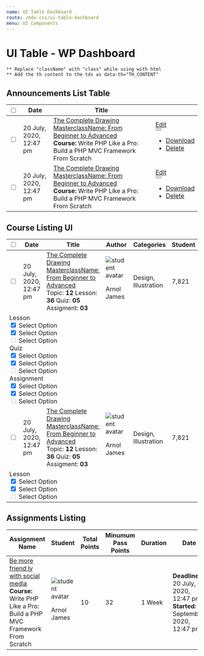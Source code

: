 ```yaml
---
name: UI Table Dashboard
route: /mdx-css/ui-table-dashboard
menu: UI Components
---
```



# UI Table - WP Dashboard

`** Replace "className" with "class" while using with html` <br />
`** Add the th content to the tds as data-th="TH_CONTENT"`

## Announcements List Table

<Playground>
	<div className="tutor-ui-table-wrapper tutor-dashboard-page">
		<table className="tutor-ui-table tutor-ui-table-responsive table-dashboard-announcements-list td-align-middle">
			<thead>
				<tr>
					<th>
						<div className="d-flex">
							<input type="checkbox" className="tutor-form-check-input" />
						</div>
					</th>
					<th>
						<div className="tutor-text-regular-small tutor-color-text-subsued">Date</div>
					</th>
					<th>
						<div className="tutor-text-regular-small tutor-color-text-subsued">Title</div>
					</th>
					<th className="tutor-shrink"></th>
				</tr>
			</thead>
			<tbody>
				<tr>
					<td data-th="Checkbox">
						<div className="td-checkbox tutor-d-flex ">
							<input type="checkbox" className="tutor-form-check-input" />
						</div>
					</td>
					<td data-th="Date">
						<div className="td-datetime tutor-text-regular-caption tutor-color-text-primary">
							20 July, 2020, <br /> 12:47 pm
						</div>
					</td>
					<td data-th="Announcements" className="column-fullwidth">
						<div className="td-course tutor-color-text-primary tutor-text-medium-body">
							<a href="#">The Complete Drawing MasterclassName: From Beginner to Advanced</a>
							<div className="tutor-mt-0">
								<span className="tutor-color-text-subsued tutor-text-medium-small">
									<strong className="tutor-color-text-subsued">Course: </strong>Write PHP Like a Pro: Build a PHP MVC
									Framework From Scratch
								</span>
							</div>
						</div>
					</td>
					<td data-th="Actions">
						<div className="inline-flex-center td-action-btns">
							<a href="#" className="tutor-btn tutor-btn-wordpress-outline tutor-btn-sm">
								Edit
							</a>
							<div className="tutor-popup-opener">
								<button
									type="button"
									className="popup-btn"
									data-tutor-popup-target="table-dashboard-announcements-list-1"
								>
									<span className="toggle-icon"></span>
								</button>
								<ul id="table-dashboard-announcements-list-1" className="popup-menu">
									<li>
										<a href="#">
											<span className="icon tutor-v2-icon-test icon-msg-archive-filled tutor-color-design-white"></span>
											<span className="tutor-text-regular-body tutor-color-white">Download</span>
										</a>
									</li>
									<li>
										<a href="#">
											<span className="icon tutor-v2-icon-test icon-delete-fill-filled tutor-color-design-white"></span>
											<span className="tutor-text-regular-body tutor-color-white">Delete</span>
										</a>
									</li>
								</ul>
							</div>
						</div>
					</td>
				</tr>
				<tr>
					<td data-th="Checkbox">
						<div className="td-checkbox tutor-d-flex ">
							<input type="checkbox" className="tutor-form-check-input" />
						</div>
					</td>
					<td data-th="Date">
						<div className="td-datetime tutor-text-regular-caption tutor-color-text-primary">
							20 July, 2020, <br /> 12:47 pm
						</div>
					</td>
					<td data-th="Announcements" className="column-fullwidth">
						<div className="td-course tutor-color-text-primary tutor-text-medium-body">
							<a href="#">The Complete Drawing MasterclassName: From Beginner to Advanced</a>
							<div className="tutor-mt-0">
								<span className="tutor-color-text-subsued tutor-text-medium-small">
									<strong className="tutor-color-text-subsued">Course: </strong>Write PHP Like a Pro: Build a PHP MVC
									Framework From Scratch
								</span>
							</div>
						</div>
					</td>
					<td data-th="Actions">
						<div className="inline-flex-center td-action-btns">
							<a href="#" className="tutor-btn tutor-btn-wordpress-outline tutor-btn-sm">
								Edit
							</a>
							<div className="tutor-popup-opener">
								<button
									type="button"
									className="popup-btn"
									data-tutor-popup-target="table-dashboard-announcements-list-2"
								>
									<span className="toggle-icon"></span>
								</button>
								<ul id="table-dashboard-announcements-list-2" className="popup-menu">
									<li>
										<a href="#">
											<span className="icon tutor-v2-icon-test icon-msg-archive-filled tutor-color-design-white"></span>
											<span className="tutor-text-regular-body tutor-color-white">Download</span>
										</a>
									</li>
									<li>
										<a href="#">
											<span className="icon tutor-v2-icon-test icon-delete-fill-filled tutor-color-design-white"></span>
											<span className="tutor-text-regular-body tutor-color-white">Delete</span>
										</a>
									</li>
								</ul>
							</div>
						</div>
					</td>
				</tr>
			</tbody>
		</table>
	</div>
</Playground>

## Course Listing UI

<Playground>
	<div className="tutor-ui-table-wrapper">
		<table className="tutor-ui-table tutor-ui-table-responsive table-dashboard-course-list td-align-middle tutor-ui-table-data-td-target">
			<thead>
				<tr>
					<th>
						<div className="d-flex">
							<input type="checkbox" className="tutor-form-check-input" />
						</div>
					</th>
					<th>
						<div className="tutor-text-regular-small tutor-color-text-subsued">Date</div>
					</th>
					<th>
						<div className="tutor-text-regular-small tutor-color-text-subsued">Title</div>
					</th>
					<th>
						<div className="inline-flex-center tutor-color-text-subsued">
							<span className="tutor-text-regular-small">Author</span>
							<span className="tutor-icon-ordering-a-to-z-filled tutor-icon-18"></span>
						</div>
					</th>
					<th>
						<div className="tutor-text-regular-caption tutor-color-text-subsued">Categories</div>
					</th>
					<th>
						<div className="tutor-text-regular-small tutor-color-text-subsued">Student</div>
					</th>
					<th>
						<div className="tutor-text-regular-small tutor-color-text-subsued">Price</div>
					</th>
					<th className="tutor-shrink"></th>
					<th className="tutor-shrink"></th>
				</tr>
			</thead>
			<tbody>
				<tr>
					<td data-th="Checkbox">
						<div className="td-checkbox tutor-d-flex ">
							<input type="checkbox" className="tutor-form-check-input" />
						</div>
					</td>
					<td data-th="Date">
						<div className="td-datetime tutor-text-regular-caption tutor-color-text-primary">
							20 July, 2020, <br /> 12:47 pm
						</div>
					</td>
					<td data-th="Course Name" className="column-fullwidth">
						<div className="td-course tutor-color-text-primary tutor-text-medium-body">
							<a href="#">The Complete Drawing MasterclassName: From Beginner to Advanced</a>
							<div className="course-meta">
								<span className="tutor-color-text-hints tutor-text-medium-small">
									Topic: <strong className="tutor-color-text-primary">12</strong>
								</span>
								<span className="tutor-color-text-hints tutor-text-medium-small">
									Lesson: <strong className="tutor-color-text-primary">36</strong>
								</span>
								<span className="tutor-color-text-hints tutor-text-medium-small">
									Quiz: <strong className="tutor-color-text-primary">05</strong>
								</span>
								<span className="tutor-color-text-hints tutor-text-medium-small">
									Assigment: <strong className="tutor-color-text-primary">03</strong>
								</span>
							</div>
						</div>
					</td>
					<td data-th="Author">
						<div className="td-avatar">
							<img src="https://i.imgur.com/CckCKYQ.jpeg" alt="student avatar" />
							<p className="tutor-text-medium-body tutor-color-text-primary">Arnol James</p>
							<a href="#" className="btn-text btn-detail-link tutor-color-design-dark">
								<span className="tutor-icon-detail-link-filled"></span>
							</a>
						</div>
					</td>
					<td data-th="Course Categories">
						<div className="tutor-text-regular-caption tutor-color-text-primary">Design, Illustration</div>
					</td>
					<td data-th="Student">
						<div className="tutor-text-regular-caption tutor-color-text-primary">7,821</div>
					</td>
					<td data-th="Price">
						<div className="tutor-text-regular-caption tutor-color-text-primary">$129.00</div>
					</td>
					<td data-th="Actions">
						<div className="inline-flex-center td-action-btns">
							<div className="tutor-form-select-with-icon select-default- select-primary select-success- select-danger- select-warning-">
								<select title="Please select a color">
									<option value="Red">Red</option>
									<option value="Blue">Blue</option>
									<option value="Blue">Yellow</option>
								</select>
								<i className="icon1 tutor-icon-eye-fill-filled"></i>
								<i className="icon2 tutor-icon-angle-down-filled"></i>
							</div>
							<a href="#" className="tutor-btn tutor-btn-disable-outline tutor-no-hover tutor-btn-sm">
								Edit
							</a>
							<div className="tutor-popup-opener">
								<button type="button" className="popup-btn" data-tutor-popup-target="table-dashboard-course-list-1">
									<span className="toggle-icon"></span>
								</button>
								<ul id="table-dashboard-course-list-1" className="popup-menu">
									<li>
										<a href="#">
											<span className="icon tutor-v2-icon-test icon-msg-archive-filled tutor-color-design-white"></span>
											<span className="tutor-text-regular-body tutor-color-white">Download</span>
										</a>
									</li>
									<li>
										<a href="#">
											<span className="icon tutor-v2-icon-test icon-delete-fill-filled tutor-color-design-white"></span>
											<span className="tutor-text-regular-body tutor-color-white">Delete</span>
										</a>
									</li>
								</ul>
							</div>
						</div>
					</td>
					<td data-th="Collapse" data-td-target="target-td-1">
						<div className="d-flex has-data-td-target">
							<span className="tutor-icon-angle-down-filled"></span>
						</div>
					</td>
				</tr>
				<tr>
					<td colSpan="100%" className="data-td-content" id="target-td-1">
						<div className="td-toggle-content">
							<div className="td-list-item-wrapper tutor-d-flex tutor-flex-wrap tutor-flex-lg-nowrap">
								<div className="td-list-item">
									<div className="list-item-title tutor-text-regular-body tutor-color-text-primary tutor-py-10">
										Lesson
									</div>
									<div className="list-item-checklist">
										<div className="tutor-form-check">
											<input
												id="item-checklist-1"
												name="item-checklist-1"
												type="checkbox"
												className="tutor-form-check-input tutor-form-check-circle"
												readOnly="readonly"
												checked="checked"
											/>
											<label htmlFor="item-checklist-1" className="tutor-text-regular-caption tutor-color-text-subsued">
												Select Option
											</label>
										</div>
										<div className="tutor-form-check">
											<input
												id="item-checklist-2"
												name="item-checklist-2"
												type="checkbox"
												className="tutor-form-check-input tutor-form-check-circle"
												readOnly="readonly"
												checked="checked"
											/>
											<label htmlFor="item-checklist-22">Select Option</label>
										</div>
										<div className="tutor-form-check">
											<input
												id="item-checklist-3"
												name="item-checklist-3"
												type="checkbox"
												className="tutor-form-check-input tutor-form-check-circle"
												readOnly="readonly"
												disabled="disabled"
											/>
											<label htmlFor="item-checklist-3">Select Option</label>
										</div>
									</div>
								</div>
								<div className="td-list-item">
									<div className="list-item-title tutor-text-regular-body tutor-color-text-primary tutor-py-10">
										Quiz
									</div>
									<div className="list-item-checklist">
										<div className="tutor-form-check">
											<input
												id="item-checklist-11"
												name="item-checklist-11"
												type="checkbox"
												className="tutor-form-check-input tutor-form-check-circle"
												readOnly="readonly"
												checked="checked"
											/>
											<label
												htmlFor="item-checklist-11"
												className="tutor-text-regular-caption tutor-color-text-subsued"
											>
												Select Option
											</label>
										</div>
										<div className="tutor-form-check">
											<input
												id="item-checklist-22"
												name="item-checklist-22"
												type="checkbox"
												className="tutor-form-check-input tutor-form-check-circle"
												readOnly="readonly"
												checked="checked"
											/>
											<label htmlFor="item-checklist-22">Select Option</label>
										</div>
										<div className="tutor-form-check">
											<input
												id="item-checklist-33"
												name="item-checklist-33"
												type="checkbox"
												className="tutor-form-check-input tutor-form-check-circle"
												readOnly="readonly"
												disabled="disabled"
											/>
											<label htmlFor="item-checklist-33">Select Option</label>
										</div>
									</div>
								</div>
								<div className="td-list-item">
									<div className="list-item-title tutor-text-regular-body tutor-color-text-primary tutor-py-10">
										Assignment
									</div>
									<div className="list-item-checklist">
										<div className="tutor-form-check">
											<input
												id="item-checklist-111"
												name="item-checklist-111"
												type="checkbox"
												className="tutor-form-check-input tutor-form-check-circle"
												readOnly="readonly"
												checked="checked"
											/>
											<label
												htmlFor="item-checklist-111"
												className="tutor-text-regular-caption tutor-color-text-subsued"
											>
												Select Option
											</label>
										</div>
										<div className="tutor-form-check">
											<input
												id="item-checklist-222"
												name="item-checklist-222"
												type="checkbox"
												className="tutor-form-check-input tutor-form-check-circle"
												readOnly="readonly"
												checked="checked"
											/>
											<label htmlFor="item-checklist-222">Select Option</label>
										</div>
										<div className="tutor-form-check">
											<input
												id="item-checklist-333"
												name="item-checklist-333"
												type="checkbox"
												className="tutor-form-check-input tutor-form-check-circle"
												readOnly="readonly"
												disabled="disabled"
											/>
											<label htmlFor="item-checklist-333">Select Option</label>
										</div>
									</div>
								</div>
							</div>
						</div>
					</td>
				</tr>
				<tr>
					<td data-th="Checkbox">
						<div className="td-checkbox tutor-d-flex ">
							<input type="checkbox" className="tutor-form-check-input" />
						</div>
					</td>
					<td data-th="Date">
						<div className="td-datetime tutor-text-regular-caption tutor-color-text-primary">
							20 July, 2020, <br /> 12:47 pm
						</div>
					</td>
					<td data-th="Course Name">
						<div className="td-course tutor-color-text-primary tutor-text-medium-body">
							<a href="#">The Complete Drawing MasterclassName: From Beginner to Advanced</a>
							<div className="course-meta">
								<span className="tutor-color-text-hints tutor-text-medium-small">
									Topic: <strong className="tutor-color-text-primary">12</strong>
								</span>
								<span className="tutor-color-text-hints tutor-text-medium-small">
									Lesson: <strong className="tutor-color-text-primary">36</strong>
								</span>
								<span className="tutor-color-text-hints tutor-text-medium-small">
									Quiz: <strong className="tutor-color-text-primary">05</strong>
								</span>
								<span className="tutor-color-text-hints tutor-text-medium-small">
									Assigment: <strong className="tutor-color-text-primary">03</strong>
								</span>
							</div>
						</div>
					</td>
					<td data-th="Author">
						<div className="td-avatar">
							<img src="https://i.imgur.com/CckCKYQ.jpeg" alt="student avatar" />
							<p className="tutor-text-medium-body tutor-color-text-primary">Arnol James</p>
							<a href="#" className="btn-text btn-detail-link tutor-color-design-dark">
								<span className="tutor-icon-detail-link-filled"></span>
							</a>
						</div>
					</td>
					<td data-th="Course Categories">
						<div className="tutor-text-regular-caption tutor-color-text-primary">Design, Illustration</div>
					</td>
					<td data-th="Student">
						<div className="tutor-text-regular-caption tutor-color-text-primary">7,821</div>
					</td>
					<td data-th="Price">
						<div className="tutor-text-regular-caption tutor-color-text-primary">$129.00</div>
					</td>
					<td data-th="Actions">
						<div className="inline-flex-center td-action-btns">
							<div className="tutor-form-select-with-icon select-default- select-primary- select-success select-danger- select-warning-">
								<select title="Please select a color">
									<option value="Red">Red</option>
									<option value="Blue">Blue</option>
									<option value="Blue">Yellow</option>
								</select>
								<i className="icon1 tutor-icon-eye-fill-filled"></i>
								<i className="icon2 tutor-icon-angle-down-filled"></i>
							</div>
							<a href="#" className="tutor-btn tutor-btn-disable-outline tutor-no-hover tutor-btn-sm">
								Edit
							</a>
							<div className="tutor-popup-opener">
								<button type="button" className="popup-btn" data-tutor-popup-target="table-dashboard-course-list-2">
									<span className="toggle-icon"></span>
								</button>
								<ul id="table-dashboard-course-list-2" className="popup-menu">
									<li>
										<a href="#">
											<span className="icon tutor-v2-icon-test icon-msg-archive-filled tutor-color-design-white"></span>
											<span className="tutor-text-regular-body tutor-color-white">Download</span>
										</a>
									</li>
									<li>
										<a href="#">
											<span className="icon tutor-v2-icon-test icon-delete-fill-filled tutor-color-design-white"></span>
											<span className="tutor-text-regular-body tutor-color-white">Delete</span>
										</a>
									</li>
								</ul>
							</div>
						</div>
					</td>
					<td data-th="Collapse" data-td-target="target-td-2">
						<div className="d-flex has-data-td-target">
							<span className="tutor-icon-angle-down-filled"></span>
						</div>
					</td>
				</tr>
				<tr>
					<td colSpan="100%" className="data-td-content" id="target-td-2">
						<div className="td-toggle-content">
							<div className="td-list-item-wrapper tutor-d-flex tutor-flex-wrap tutor-flex-lg-nowrap">
								<div className="td-list-item">
									<div className="list-item-title tutor-text-regular-body tutor-color-text-primary tutor-py-10">
										Lesson
									</div>
									<div className="list-item-checklist">
										<div className="tutor-form-check">
											<input
												id="item-checklist-112"
												name="item-checklist-112"
												type="checkbox"
												className="tutor-form-check-input tutor-form-check-circle"
												readOnly="readonly"
												checked="checked"
											/>
											<label
												htmlFor="item-checklist-112"
												className="tutor-text-regular-caption tutor-color-text-subsued"
											>
												Select Option
											</label>
										</div>
										<div className="tutor-form-check">
											<input
												id="item-checklist-212"
												name="item-checklist-212"
												type="checkbox"
												className="tutor-form-check-input tutor-form-check-circle"
												readOnly="readonly"
												checked="checked"
											/>
											<label htmlFor="item-checklist-212">Select Option</label>
										</div>
										<div className="tutor-form-check">
											<input
												id="item-checklist-312"
												name="item-checklist-312"
												type="checkbox"
												className="tutor-form-check-input tutor-form-check-circle"
												readOnly="readonly"
												disabled="disabled"
											/>
											<label htmlFor="item-checklist-312">Select Option</label>
										</div>
									</div>
								</div>
							</div>
						</div>
					</td>
				</tr>
			</tbody>
		</table>
	</div>
</Playground>

## Assignments Listing

<Playground>
	<div className="tutor-ui-table-wrapper">
		<table className="tutor-ui-table tutor-ui-table-responsive table-dashboard-assignments-list td-align-middle">
			<thead>
				<tr>
					<th>
						<div className="tutor-text-regular-small tutor-color-text-subsued">Assignment Name</div>
					</th>
					<th>
						<div className="inline-flex-center tutor-color-text-subsued">
							<span className="tutor-text-regular-small">Student</span>
							<span className="tutor-icon-ordering-a-to-z-filled tutor-icon-18"></span>
						</div>
					</th>
					<th>
						<div className="tutor-text-regular-caption tutor-color-text-subsued">Total Points</div>
					</th>
					<th>
						<div className="tutor-text-regular-small tutor-color-text-subsued">Minumum Pass Points</div>
					</th>
					<th>
						<div className="tutor-text-regular-small tutor-color-text-subsued">Duration</div>
					</th>
					<th>
						<div className="tutor-text-regular-small tutor-color-text-subsued">Date</div>
					</th>
					<th className="tutor-shrink"></th>
				</tr>
			</thead>
			<tbody>
				<tr>
					<td data-th="Assignment Name">
						<div className="tutor-color-text-primary td-course tutor-text-medium-body">
							<a href="#">Be more friend ly with social media</a>
							<div className="course-meta">
								<span className="tutor-color-text-subsued tutor-text-regular-caption">
									<strong className="tutor-text-medium-caption">Course: </strong>Write PHP Like a Pro: Build a PHP MVC
									Framework From Scratch
								</span>
							</div>
						</div>
					</td>
					<td data-th="Student">
						<div>
							<div className="td-avatar">
								<img src="https://i.imgur.com/CckCKYQ.jpeg" alt="student avatar" />
								<p className="tutor-text-medium-body tutor-color-text-primary">Arnol James</p>
							</div>
						</div>
					</td>
					<td data-th="Total Points">
						<div className="tutor-text-medium-caption tutor-color-text-primary">10</div>
					</td>
					<td data-th="Minumum Pass Points">
						<div className="tutor-text-medium-caption tutor-color-text-primary">32</div>
					</td>
					<td data-th="Duration">
						<div className="tutor-text-medium-caption tutor-color-text-primary">1 Week</div>
					</td>
					<td data-th="Date">
						<div>
							<div className="tutor-color-text-primary tutor-text-regular-caption">
								<strong className="tutor-text-medium-caption">Deadline:</strong> 20 July, 2020, 12:47 pm
							</div>
							<div className="tutor-color-text-subsued tutor-text-regular-small tutor-mt-6">
								<strong className="tutor-text-medium-caption">Started: </strong>20 September, 2020, 12:47 pm
							</div>
						</div>
					</td>
					<td data-th="Actions">
						<div className="inline-flex-center td-action-btns">
							<button className="tutor-btn tutor-btn-wordpress-outline tutor-no-hover tutor-btn-sm">Button</button>
							<button className="tutor-btn tutor-btn-disable-outline tutor-no-hover tutor-btn-sm">Button</button>
						</div>
					</td>
				</tr>
			</tbody>
		</table>
	</div>
</Playground>
